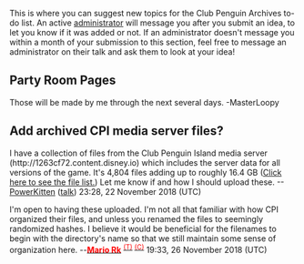 This is where you can suggest new topics for the Club Penguin Archives to-do list. An active [[Project:Administrators|administrator]] will message you after you submit an idea, to let you know if it was added or not. If an administrator doesn't message you within a month of your submission to this section, feel free to message an administrator on their talk and ask them to look at your idea!

== Party Room Pages ==
Those will be made by me through the next several days. -MasterLoopy

== Add archived CPI media server files? ==
I have a collection of files from the Club Penguin Island media server (http://1263cf72.content.disney.io) which includes the server data for all versions of the game. It's 4,804 files adding up to roughly 16.4 GB ([https://pastebin.com/PuUu2i0G Click here to see the file list.]) Let me know if and how I should upload these. --[[User:PowerKitten|PowerKitten]] ([[User talk:PowerKitten|talk]]) 23:28, 22 November 2018 (UTC)

I'm open to having these uploaded. I'm not all that familiar with how CPI organized their files, and unless you renamed the files to seemingly randomized hashes. I believe it would be beneficial for the filenames to begin with the directory's name so that we still maintain some sense of organization here. --[[User:Mario Rk|'''<span class="Xc6" style="color:#FF0000;">Mario Rk</span>''']] <sup>[[User talk:Mario Rk|<span class="Xc6" style="color:#FF0000;">(T)</span>]] [[Special:Contributions/Mario Rk|<span class="Xc6" style="color:#FF0000;">(C)</span>]]</sup> 19:33, 26 November 2018 (UTC)
